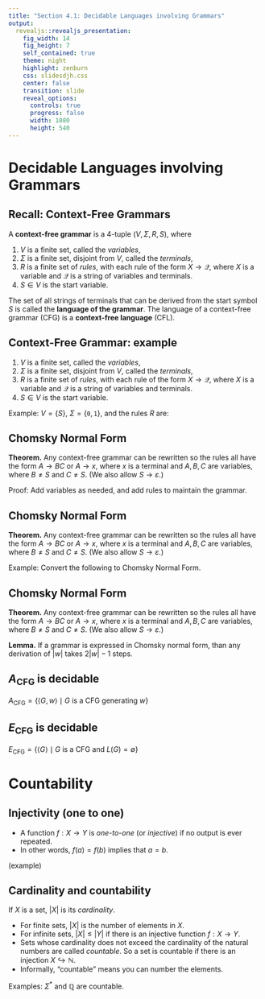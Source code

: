 ```yaml
---
title: "Section 4.1: Decidable Languages involving Grammars"
output: 
  revealjs::revealjs_presentation:
    fig_width: 14 
    fig_height: 7
    self_contained: true
    theme: night
    highlight: zenburn
    css: slidesdjh.css
    center: false
    transition: slide
    reveal_options:
      controls: true
      progress: false
      width: 1080
      height: 540
---
```


# Decidable Languages involving Grammars

## Recall: Context-Free Grammars

A **context-free grammar** is a 4-tuple $(V, \Sigma, R, S)$, where

1. $V$ is a finite set, called the *variables*,
2. $\Sigma$ is a finite set, disjoint from $V$, called the *terminals*,
3. $R$ is a finite set of *rules*, with each rule of the form $X \rightarrow \mathcal{Q}$, where $X$ is a variable and $\mathcal{Q}$ is a string of variables and terminals.
4. $S \in V$ is the start variable.

The set of all strings of terminals that can be derived from the start symbol $S$ is called the **language of the grammar**. The language of a context-free grammar (CFG) is a **context-free language** (CFL).

## Context-Free Grammar: example

1. $V$ is a finite set, called the *variables*,
2. $\Sigma$ is a finite set, disjoint from $V$, called the *terminals*,
3. $R$ is a finite set of *rules*, with each rule of the form $X \rightarrow \mathcal{Q}$, where $X$ is a variable and $\mathcal{Q}$ is a string of variables and terminals.
4. $S \in V$ is the start variable.

Example: $V = \{S\}$, $\Sigma = \{\mathtt{0}, \mathtt{1}\}$, and the rules $R$ are:

\begin{align*}
S & \rightarrow \varepsilon \\
S & \rightarrow \mathtt{0}S\mathtt{1}
\end{align*}

## Chomsky Normal Form

**Theorem.** Any context-free grammar can be rewritten so the rules all have the form $A \rightarrow BC$ or $A \rightarrow x$, where $x$ is a terminal and $A,B,C$ are variables, where $B\neq S$ and $C \neq S$. (We also allow $S \rightarrow \varepsilon$.)

Proof: Add variables as needed, and add rules to maintain the grammar.

## Chomsky Normal Form

**Theorem.** Any context-free grammar can be rewritten so the rules all have the form $A \rightarrow BC$ or $A \rightarrow x$, where $x$ is a terminal and $A,B,C$ are variables, where $B\neq S$ and $C \neq S$. (We also allow $S \rightarrow \varepsilon$.)

Example: Convert the following to Chomsky Normal Form.

\begin{align*}
S & \rightarrow \varepsilon \\
S & \rightarrow \mathtt{0}S\mathtt{1}
\end{align*}

## Chomsky Normal Form

**Theorem.** Any context-free grammar can be rewritten so the rules all have the form $A \rightarrow BC$ or $A \rightarrow x$, where $x$ is a terminal and $A,B,C$ are variables, where $B\neq S$ and $C \neq S$. (We also allow $S \rightarrow \varepsilon$.)

**Lemma.** If a grammar is expressed in Chomsky normal form, than any derivation of $|w|$ takes $2|w|-1$ steps.

## $A_\text{CFG}$ is decidable

$A_\text{CFG} =  \{ \langle G, w\rangle \mid G \text{ is a CFG generating } w\}$

## $E_\text{CFG}$ is decidable

$E_\text{CFG} = \{ \langle G \rangle \mid G \text{ is a CFG and } L(G) = \emptyset \}$

# Countability

## Injectivity (one to one)

- A function $f : X \longrightarrow Y$ is *one-to-one* (or *injective*) if no output is ever repeated.
- In other words, $f(a) = f(b)$ implies that $a = b$.

(example)

## Cardinality and countability

If $X$ is a set, $|X|$ is its *cardinality*.

- For finite sets, $|X|$ is the number of elements in $X$.
- For infinite sets, $|X| \leq |Y|$ if there is an injective function $f: X \longrightarrow Y$.
- Sets whose cardinality does not exceed the cardinality of the natural numbers are called *countable*. So a set is countable if there is an injection $X \hookrightarrow \mathbb{N}$.
- Informally, "countable" means you can number the elements.

Examples: $\Sigma^*$ and $\mathbb{Q}$ are countable.
